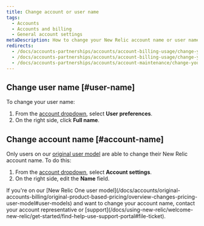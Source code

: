```yaml
---
title: Change account or user name
tags:
  - Accounts
  - Accounts and billing
  - General account settings
metaDescription: How to change your New Relic account name or user name.
redirects:
  - /docs/accounts-partnerships/accounts/account-billing-usage/change-your-account-name
  - /docs/accounts-partnerships/accounts/account-billing-usage/change-your-new-relic-account-name
  - /docs/accounts-partnerships/accounts/account-maintenance/change-your-new-relic-account-name
---
```


## Change user name [#user-name]

To change your user name:

1. From the [account dropdown](/docs/accounts-partnerships/education/getting-started-new-relic/glossary#account-dropdown), select **User preferences**.
2. On the right side, click **Full name**.

## Change account name [#account-name]

Only users on our [original user model](/docs/accounts/original-accounts-billing/original-product-based-pricing/overview-changes-pricing-user-model#user-models) are able to change their New Relic account name. To do this:

1. From the [account dropdown](/docs/accounts-partnerships/education/getting-started-new-relic/glossary#account-dropdown), select **Account settings**.
2. On the right side, edit the **Name** field.

<Callout variant="important">
  If you're on our [New Relic One user model](/docs/accounts/original-accounts-billing/original-product-based-pricing/overview-changes-pricing-user-model#user-models) and want to change your account name, contact your account representative or [support](/docs/using-new-relic/welcome-new-relic/get-started/find-help-use-support-portal#file-ticket).
</Callout>
